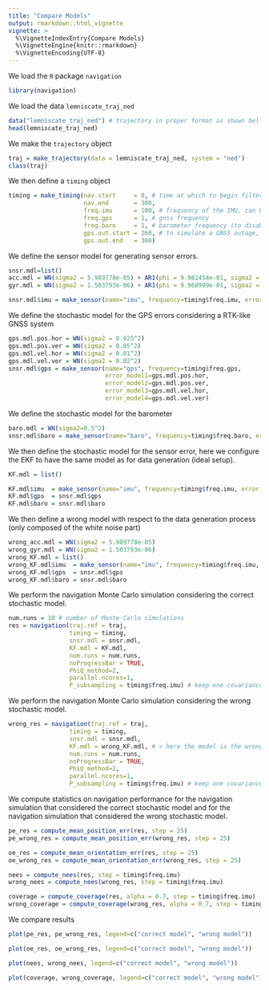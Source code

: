```yaml
---
title: "Compare Models"
output: rmarkdown::html_vignette
vignette: >
  %\VignetteIndexEntry{Compare Models}
  %\VignetteEngine{knitr::rmarkdown}
  %\VignetteEncoding{UTF-8}
---
```


We load the `R` package `navigation`
```r
library(navigation)
```

We load the data `lemniscate_traj_ned`
```r
data("lemniscate_traj_ned") # trajectory in proper format as shown bellow
head(lemniscate_traj_ned)
```

We make the `trajectory` object
```r
traj = make_trajectory(data = lemniscate_traj_ned, system = "ned")
class(traj)
```
We then define a `timing` object
```r
timing = make_timing(nav.start     = 0, # time at which to begin filtering
                     nav.end       = 300, 
                     freq.imu      = 100, # frequency of the IMU, can be slower wrt trajectory frequency
                     freq.gps      = 1, # gnss frequency
                     freq.baro     = 1, # barometer frequency (to disable, put it very low, e.g. 1e-5)
                     gps.out.start = 260, # to simulate a GNSS outage, set a time before nav.end
                     gps.out.end   = 300)
```


We define the sensor model for generating sensor errors.
```r
snsr.mdl=list()
acc.mdl = WN(sigma2 = 5.989778e-05) + AR1(phi = 9.982454e-01, sigma2 = 1.848297e-10) + AR1(phi = 9.999121e-01, sigma2 = 2.435414e-11) + AR1(phi = 9.999998e-01, sigma2 = 1.026718e-12)
gyr.mdl = WN(sigma2 = 1.503793e-06) + AR1(phi = 9.968999e-01, sigma2 = 2.428980e-11) + AR1(phi = 9.999001e-01, sigma2 = 1.238142e-12)

snsr.mdl$imu = make_sensor(name="imu", frequency=timing$freq.imu, error_model1=acc.mdl, error_model2=gyr.mdl)

```

We define the stochastic model for the GPS errors considering a RTK-like GNSS system
```r
gps.mdl.pos.hor = WN(sigma2 = 0.025^2)
gps.mdl.pos.ver = WN(sigma2 = 0.05^2)
gps.mdl.vel.hor = WN(sigma2 = 0.01^2)
gps.mdl.vel.ver = WN(sigma2 = 0.02^2)
snsr.mdl$gps = make_sensor(name="gps", frequency=timing$freq.gps,
                           error_model1=gps.mdl.pos.hor,
                           error_model2=gps.mdl.pos.ver,
                           error_model3=gps.mdl.vel.hor,
                           error_model4=gps.mdl.vel.ver)
```

We define the stochastic model for the barometer
```r
baro.mdl = WN(sigma2=0.5^2)
snsr.mdl$baro = make_sensor(name="baro", frequency=timing$freq.baro, error_model1=baro.mdl)
```


We then define the stochastic model for the sensor error, here we configure the EKF to have the same model as for data generation (ideal setup).
```r
KF.mdl = list()

KF.mdl$imu  = make_sensor(name="imu", frequency=timing$freq.imu, error_model1=acc.mdl, error_model2=gyr.mdl)
KF.mdl$gps  = snsr.mdl$gps
KF.mdl$baro = snsr.mdl$baro
```


We then define a wrong model with respect to the data generation process (only composed of the white noise part)

```r
wrong_acc.mdl = WN(sigma2 = 5.989778e-05)
wrong_gyr.mdl = WN(sigma2 = 1.503793e-06)
wrong_KF.mdl = list()
wrong_KF.mdl$imu  = make_sensor(name="imu", frequency=timing$freq.imu, error_model1=wrong_acc.mdl, error_model2=wrong_gyr.mdl)
wrong_KF.mdl$gps  = snsr.mdl$gps
wrong_KF.mdl$baro = snsr.mdl$baro
```


We perform the navigation Monte Carlo simulation considering the correct stochastic model.

```r
num.runs = 10 # number of Monte-Carlo simulations
res = navigation(traj.ref = traj,
                 timing = timing,
                 snsr.mdl = snsr.mdl,
                 KF.mdl = KF.mdl,
                 num.runs = num.runs,
                 noProgressBar = TRUE,
                 PhiQ_method=2,
                 parallel.ncores=1,
                 P_subsampling = timing$freq.imu) # keep one covariance every second
```


We perform the navigation Monte Carlo simulation considering the wrong stochastic model.
```r
wrong_res = navigation(traj.ref = traj,
                 timing = timing,
                 snsr.mdl = snsr.mdl,
                 KF.mdl = wrong_KF.mdl, # < here the model is the wrong one
                 num.runs = num.runs,
                 noProgressBar = TRUE,
                 PhiQ_method=2,
                 parallel.ncores=1, 
                 P_subsampling = timing$freq.imu) # keep one covariance every second
```



We compute statistics on navigation performance for the navigation simulation that considered the correct stochastic model and for the navigation simulation that considered the wrong stochastic model.
```r
pe_res = compute_mean_position_err(res, step = 25)
pe_wrong_res = compute_mean_position_err(wrong_res, step = 25)

oe_res = compute_mean_orientation_err(res, step = 25)
oe_wrong_res = compute_mean_orientation_err(wrong_res, step = 25)
```


```r
nees = compute_nees(res, step = timing$freq.imu)
wrong_nees = compute_nees(wrong_res, step = timing$freq.imu)

coverage = compute_coverage(res, alpha = 0.7, step = timing$freq.imu)
wrong_coverage = compute_coverage(wrong_res, alpha = 0.7, step = timing$freq.imu)
```



We compare results
```r
plot(pe_res, pe_wrong_res, legend=c("correct model", "wrong model"))

plot(oe_res, oe_wrong_res, legend=c("correct model", "wrong model"))

plot(nees, wrong_nees, legend=c("correct model", "wrong model"))

plot(coverage, wrong_coverage, legend=c("correct model", "wrong model"))
```


